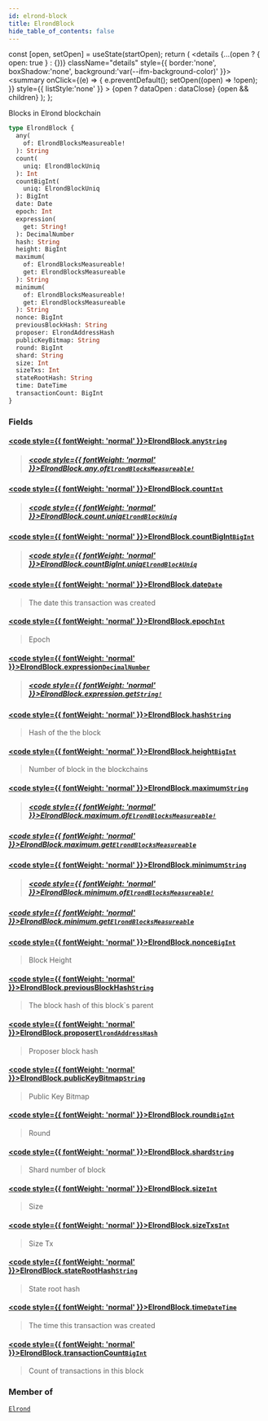 ```yaml
---
id: elrond-block
title: ElrondBlock
hide_table_of_contents: false
---
```







  const [open, setOpen] = useState(startOpen);
  return (
    <details {...(open ? { open: true } : {})} className="details" style={{ border:'none', boxShadow:'none', background:'var(--ifm-background-color)' }}>
      <summary
        onClick={(e) => {
          e.preventDefault();
          setOpen((open) => !open);
        }}
        style={{ listStyle:'none' }}
      >
      {open ? dataOpen : dataClose}
      </summary>
      {open && children}
    </details>
  );
};








Blocks in Elrond  blockchain


```graphql
type ElrondBlock {
  any(
    of: ElrondBlocksMeasureable!
  ): String
  count(
    uniq: ElrondBlockUniq
  ): Int
  countBigInt(
    uniq: ElrondBlockUniq
  ): BigInt
  date: Date
  epoch: Int
  expression(
    get: String!
  ): DecimalNumber
  hash: String
  height: BigInt
  maximum(
    of: ElrondBlocksMeasureable!
    get: ElrondBlocksMeasureable
  ): String
  minimum(
    of: ElrondBlocksMeasureable!
    get: ElrondBlocksMeasureable
  ): String
  nonce: BigInt
  previousBlockHash: String
  proposer: ElrondAddressHash
  publicKeyBitmap: String
  round: BigInt
  shard: String
  size: Int
  sizeTxs: Int
  stateRootHash: String
  time: DateTime
  transactionCount: BigInt
}
```




### Fields

#### [<code style={{ fontWeight: 'normal' }}>ElrondBlock.<b>any</b></code>](#)<Bullet />[`String`](/docs/v1/graphql-reference/scalars/string) <Badge class="badge badge--secondary" text="scalar"/> 
> 
> 
> 
> ##### [<code style={{ fontWeight: 'normal' }}>ElrondBlock.any.<b>of</b></code>](#)<Bullet />[`ElrondBlocksMeasureable!`](/docs/v1/graphql-reference/enums/elrond-blocks-measureable) <Badge class="badge badge--secondary" text="non-null"/> <Badge class="badge badge--secondary" text="enum"/> 
> 
> 
> 
> 

#### [<code style={{ fontWeight: 'normal' }}>ElrondBlock.<b>count</b></code>](#)<Bullet />[`Int`](/docs/v1/graphql-reference/scalars/int) <Badge class="badge badge--secondary" text="scalar"/> 
> 
> 
> 
> ##### [<code style={{ fontWeight: 'normal' }}>ElrondBlock.count.<b>uniq</b></code>](#)<Bullet />[`ElrondBlockUniq`](/docs/v1/graphql-reference/enums/elrond-block-uniq) <Badge class="badge badge--secondary" text="enum"/> 
> 
> 
> 
> 

#### [<code style={{ fontWeight: 'normal' }}>ElrondBlock.<b>countBigInt</b></code>](#)<Bullet />[`BigInt`](/docs/v1/graphql-reference/scalars/big-int) <Badge class="badge badge--secondary" text="scalar"/> 
> 
> 
> 
> ##### [<code style={{ fontWeight: 'normal' }}>ElrondBlock.countBigInt.<b>uniq</b></code>](#)<Bullet />[`ElrondBlockUniq`](/docs/v1/graphql-reference/enums/elrond-block-uniq) <Badge class="badge badge--secondary" text="enum"/> 
> 
> 
> 
> 

#### [<code style={{ fontWeight: 'normal' }}>ElrondBlock.<b>date</b></code>](#)<Bullet />[`Date`](/docs/v1/graphql-reference/objects/date) <Badge class="badge badge--secondary" text="object"/> 
> 
> 
> The date this transaction was created
> 

#### [<code style={{ fontWeight: 'normal' }}>ElrondBlock.<b>epoch</b></code>](#)<Bullet />[`Int`](/docs/v1/graphql-reference/scalars/int) <Badge class="badge badge--secondary" text="scalar"/> 
> 
> 
> Epoch
> 

#### [<code style={{ fontWeight: 'normal' }}>ElrondBlock.<b>expression</b></code>](#)<Bullet />[`DecimalNumber`](/docs/v1/graphql-reference/scalars/decimal-number) <Badge class="badge badge--secondary" text="scalar"/> 
> 
> 
> 
> ##### [<code style={{ fontWeight: 'normal' }}>ElrondBlock.expression.<b>get</b></code>](#)<Bullet />[`String!`](/docs/v1/graphql-reference/scalars/string) <Badge class="badge badge--secondary" text="non-null"/> <Badge class="badge badge--secondary" text="scalar"/> 
> 
> 
> 
> 

#### [<code style={{ fontWeight: 'normal' }}>ElrondBlock.<b>hash</b></code>](#)<Bullet />[`String`](/docs/v1/graphql-reference/scalars/string) <Badge class="badge badge--secondary" text="scalar"/> 
> 
> 
> Hash of the the block
> 

#### [<code style={{ fontWeight: 'normal' }}>ElrondBlock.<b>height</b></code>](#)<Bullet />[`BigInt`](/docs/v1/graphql-reference/scalars/big-int) <Badge class="badge badge--secondary" text="scalar"/> 
> 
> 
> Number of block in the blockchains
> 

#### [<code style={{ fontWeight: 'normal' }}>ElrondBlock.<b>maximum</b></code>](#)<Bullet />[`String`](/docs/v1/graphql-reference/scalars/string) <Badge class="badge badge--secondary" text="scalar"/> 
> 
> 
> 
> ##### [<code style={{ fontWeight: 'normal' }}>ElrondBlock.maximum.<b>of</b></code>](#)<Bullet />[`ElrondBlocksMeasureable!`](/docs/v1/graphql-reference/enums/elrond-blocks-measureable) <Badge class="badge badge--secondary" text="non-null"/> <Badge class="badge badge--secondary" text="enum"/> 
> 
> 
> 
> 

##### [<code style={{ fontWeight: 'normal' }}>ElrondBlock.maximum.<b>get</b></code>](#)<Bullet />[`ElrondBlocksMeasureable`](/docs/v1/graphql-reference/enums/elrond-blocks-measureable) <Badge class="badge badge--secondary" text="enum"/> 
> 
> 
> 
> 

#### [<code style={{ fontWeight: 'normal' }}>ElrondBlock.<b>minimum</b></code>](#)<Bullet />[`String`](/docs/v1/graphql-reference/scalars/string) <Badge class="badge badge--secondary" text="scalar"/> 
> 
> 
> 
> ##### [<code style={{ fontWeight: 'normal' }}>ElrondBlock.minimum.<b>of</b></code>](#)<Bullet />[`ElrondBlocksMeasureable!`](/docs/v1/graphql-reference/enums/elrond-blocks-measureable) <Badge class="badge badge--secondary" text="non-null"/> <Badge class="badge badge--secondary" text="enum"/> 
> 
> 
> 
> 

##### [<code style={{ fontWeight: 'normal' }}>ElrondBlock.minimum.<b>get</b></code>](#)<Bullet />[`ElrondBlocksMeasureable`](/docs/v1/graphql-reference/enums/elrond-blocks-measureable) <Badge class="badge badge--secondary" text="enum"/> 
> 
> 
> 
> 

#### [<code style={{ fontWeight: 'normal' }}>ElrondBlock.<b>nonce</b></code>](#)<Bullet />[`BigInt`](/docs/v1/graphql-reference/scalars/big-int) <Badge class="badge badge--secondary" text="scalar"/> 
> 
> 
> Block Height
> 

#### [<code style={{ fontWeight: 'normal' }}>ElrondBlock.<b>previousBlockHash</b></code>](#)<Bullet />[`String`](/docs/v1/graphql-reference/scalars/string) <Badge class="badge badge--secondary" text="scalar"/> 
> 
> 
> The block hash of this block`s parent
> 

#### [<code style={{ fontWeight: 'normal' }}>ElrondBlock.<b>proposer</b></code>](#)<Bullet />[`ElrondAddressHash`](/docs/v1/graphql-reference/objects/elrond-address-hash) <Badge class="badge badge--secondary" text="object"/> 
> 
> 
> Proposer block hash
> 

#### [<code style={{ fontWeight: 'normal' }}>ElrondBlock.<b>publicKeyBitmap</b></code>](#)<Bullet />[`String`](/docs/v1/graphql-reference/scalars/string) <Badge class="badge badge--secondary" text="scalar"/> 
> 
> 
> Public Key Bitmap
> 

#### [<code style={{ fontWeight: 'normal' }}>ElrondBlock.<b>round</b></code>](#)<Bullet />[`BigInt`](/docs/v1/graphql-reference/scalars/big-int) <Badge class="badge badge--secondary" text="scalar"/> 
> 
> 
> Round
> 

#### [<code style={{ fontWeight: 'normal' }}>ElrondBlock.<b>shard</b></code>](#)<Bullet />[`String`](/docs/v1/graphql-reference/scalars/string) <Badge class="badge badge--secondary" text="scalar"/> 
> 
> 
> Shard number of block
> 

#### [<code style={{ fontWeight: 'normal' }}>ElrondBlock.<b>size</b></code>](#)<Bullet />[`Int`](/docs/v1/graphql-reference/scalars/int) <Badge class="badge badge--secondary" text="scalar"/> 
> 
> 
> Size
> 

#### [<code style={{ fontWeight: 'normal' }}>ElrondBlock.<b>sizeTxs</b></code>](#)<Bullet />[`Int`](/docs/v1/graphql-reference/scalars/int) <Badge class="badge badge--secondary" text="scalar"/> 
> 
> 
> Size Tx
> 

#### [<code style={{ fontWeight: 'normal' }}>ElrondBlock.<b>stateRootHash</b></code>](#)<Bullet />[`String`](/docs/v1/graphql-reference/scalars/string) <Badge class="badge badge--secondary" text="scalar"/> 
> 
> 
> State root hash
> 

#### [<code style={{ fontWeight: 'normal' }}>ElrondBlock.<b>time</b></code>](#)<Bullet />[`DateTime`](/docs/v1/graphql-reference/objects/date-time) <Badge class="badge badge--secondary" text="object"/> 
> 
> 
> The time this transaction was created
> 

#### [<code style={{ fontWeight: 'normal' }}>ElrondBlock.<b>transactionCount</b></code>](#)<Bullet />[`BigInt`](/docs/v1/graphql-reference/scalars/big-int) <Badge class="badge badge--secondary" text="scalar"/> 
> 
> 
> Count of transactions in this block
> 



### Member of

[`Elrond`](/docs/v1/graphql-reference/objects/elrond)  <Badge class="secondary" text="object"/>

